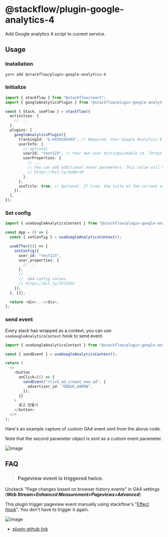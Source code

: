 # @stackflow/plugin-google-analytics-4

Add Google analytics 4 script to current service.

## Usage

### Inatallation

```bash
yarn add @stackflow/plugin-google-analytics-4
```

### Initialize

```typescript
import { stackflow } from "@stackflow/react";
import { googleAnalyticsPlugin } from "@stackflow/plugin-google-analytics-4";

const { Stack, useFlow } = stackflow({
  activities: {
    // ...
  },
  plugins: [
    googleAnalyticsPlugin({
      trackingId: "G-XXXXXXXXXX", // Required. Your Google Analytics 4 Tracking ID
      userInfo: {
        // optional
        userId: "test123", // Your own user distinguishable id. (https://bit.ly/3VGu04K)
        userProperties: {
          // ...
          // You can add additional event parameters. This value will collected as a user properties of "Custom Dimension" in GA.
          // https://bit.ly/3uQbriR
        },
      },
      useTitle: true, // Optional. If true, the title of the current screen will be sent to GA. if false, ActivityName will be sent to GA.(default false).
    }),
  ],
});
```

### Set config

```typescript
import { useGoogleAnalyticsContext } from "@stackflow/plugin-google-analytics-4";

const App = () => {
  const { setConfig } = useGoogleAnalyticsContext();

  useEffect(() => {
    setConfig({
      user_id: "test123",
      user_properties: {
        // ...
      },
      // ...
      //  GA4 config values.
      // https://bit.ly/3Y7IXhV
    });
  }, []);

  return <div>...</div>;
};
```

### send event

Every stack has wrapped as a context, you can use `useGoogleAnalyticsContext` hook to send event.

```typescript
import { useGoogleAnalyticsContext } from "@stackflow/plugin-google-analytics-4";

const { sendEvent } = useGoogleAnalyticsContext();

return (
  <>
    <button
      onClick={() => {
        sendEvent("click_ad_creaet_new_ad", {
          advertiser_id: "DEBUG_AARON",
        });
      }}
    >
      광고 만들기
    </button>
  </>
);
```

Here's an example capture of custom GA4 event sent from the above code.

Note that the second parameter object is sent as a custom event parameter.

![image](https://user-images.githubusercontent.com/29659112/206271251-91f63efa-0583-4846-b4d5-79ed2ff0a881.png)

## FAQ

> ### Pageview event is triggered twice.

Unckeck "Page changes based on browser history events" in GA4 settings (**_Web Stream>Enhanced Measurement>Pageviews>Advanced_**)

This plugin trigger pageview event manually using stackflow's "[Effect Hook](https://stackflow.so/guided-tour/write-plugin#%EC%9D%B4%ED%8E%99%ED%8A%B8-%ED%9B%85)". You don't have to trigger it again.

![image](https://user-images.githubusercontent.com/29659112/206275171-57270f54-ac1c-4e0d-b58c-916a842c99b8.png)

- [plugin github link](https://github.com/daangn/stackflow/tree/main/extensions/plugin-google-analytics-4)

